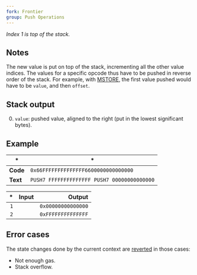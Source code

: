 ```yaml
---
fork: Frontier
group: Push Operations
---
```


*Index 1 is top of the stack.*

## Notes

The new value is put on top of the stack, incrementing all the other value indices. The values for a specific opcode thus have to be pushed in reverse order of the stack. For example, with [MSTORE](/#52), the first value pushed would have to be `value`, and then `offset`.

## Stack output

0. `value`: pushed value, aligned to the right (put in the lowest significant bytes).

## Example

| * | * |
|---|---|
| **Code** | `0x66FFFFFFFFFFFFFF6600000000000000` |
| **Text** | `PUSH7 FFFFFFFFFFFFFF PUSH7 00000000000000` |

| * | Input | Output |
|--:|------:|-------:|
| `1` | | `0x00000000000000` |
| `2` | | `0xFFFFFFFFFFFFFF` |

## Error cases

The state changes done by the current context are [reverted](#FD) in those cases:
- Not enough gas.
- Stack overflow.

